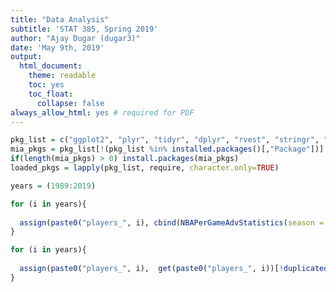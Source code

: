 ```yaml
---
title: "Data Analysis"
subtitle: 'STAT 385, Spring 2019'
author: "Ajay Dugar (dugar3)"
date: 'May 9th, 2019'
output:
  html_document:
    theme: readable
    toc: yes
    toc_float:
      collapse: false
always_allow_html: yes # required for PDF
---
```



```r

pkg_list = c("ggplot2", "plyr", "tidyr", "dplyr", "rvest", "stringr", "ballr", "magrittr")
mia_pkgs = pkg_list[!(pkg_list %in% installed.packages()[,"Package"])]
if(length(mia_pkgs) > 0) install.packages(mia_pkgs)
loaded_pkgs = lapply(pkg_list, require, character.only=TRUE)


```


```r
years = (1989:2019)

for (i in years){
  
  assign(paste0("players_", i), cbind(NBAPerGameAdvStatistics(season = i), NBAPerGameStatistics(season = i)))
}

for (i in years){
  
  assign(paste0("players_", i),  get(paste0("players_", i))[!duplicated(get(paste0("players_", i))$rk), ])
}


```



